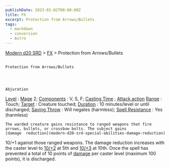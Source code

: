 ```yaml
---
publishDate: 2023-01-02T00:00:00Z
title: FX
excerpt: Protection from Arrows/Bullets
tags:
  - markdown
  - conversion
  - Astro
---
```


[Modern d20 SRD](/#modernD20) > [FX](modern-d20-srd-fx-index) > Protection from Arrows/Bullets

##

    Protection from Arrows/Bullets




    Abjuration

[Level](modern-d20-srd-fx-level)
:
[Mage](modern-d20-srd-classes-advanced-mage)
2;
[Components](modern-d20-srd-fx-components)
: V, S, F;
[Casting Time](modern-d20-srd-fx-casting-time)
;
[Attack action](modern-d20-srd-combat-attack-actions)
[Range](modern-d20-srd-fx-range)
: Touch;
[Target](modern-d20-srd-fx-target)
: Creature touched;
[Duration](modern-d20-srd-fx-duration)
: 10 minutes/level or until discharged;
[Saving Throw](modern-d20-srd-basics-saving-throws)
: Will negates (harmless);
[Spell Resistance](modern-d20-srd-special-abilities-spell-resistance)
: Yes (harmless)

    The warded creature gains resistance to ranged weapons that fire arrows, bullets, or crossbow bolts. The subject gains
    [damage  reduction](modern-d20-srd-special-abilities-damage-reduction)
10/+1 against those ranged weapons. The damage reduction increases with the caster level to
[10/+2](modern-d20-srd-special-abilities-damage-reduction)
at 5th and
[10/+3](modern-d20-srd-special-abilities-damage-reduction)
at 10th. Once the spell has prevented a total of 10 points of
[damage](modern-d20-srd-combat-damage)
per caster level (maximum 100 points), it is discharged.
